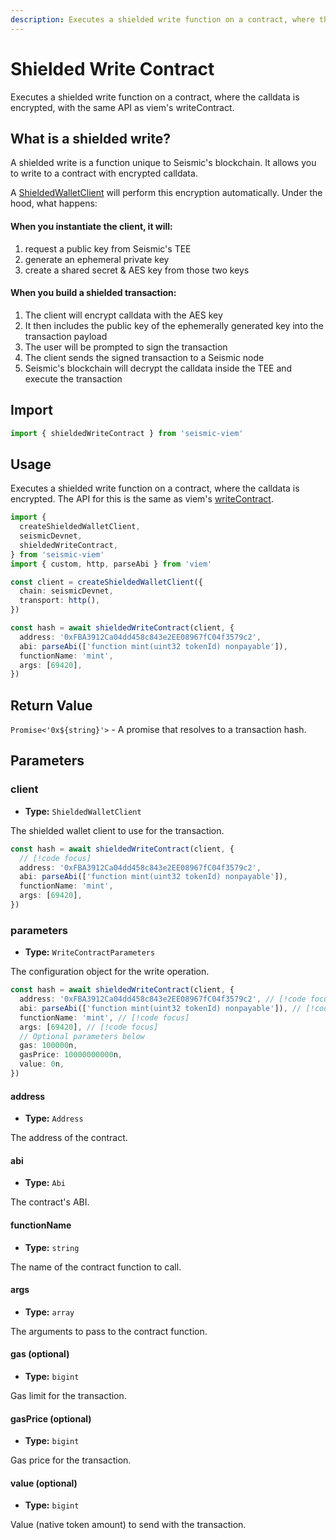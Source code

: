 ```yaml
---
description: Executes a shielded write function on a contract, where the calldata is encrypted, with the same API as viem's writeContract.
---
```


# Shielded Write Contract

Executes a shielded write function on a contract, where the calldata is encrypted, with the same API as viem's writeContract.

## What is a shielded write?

A shielded write is a function unique to Seismic's blockchain. It allows you to write to a contract with encrypted calldata.

A [ShieldedWalletClient](/viem/clients/wallet) will perform this encryption automatically. Under the hood, what happens:

#### When you instantiate the client, it will:

1. request a public key from Seismic's TEE
2. generate an ephemeral private key
3. create a shared secret & AES key from those two keys

#### When you build a shielded transaction:

1. The client will encrypt calldata with the AES key
2. It then includes the public key of the ephemerally generated key into the transaction payload
3. The user will be prompted to sign the transaction
4. The client sends the signed transaction to a Seismic node
5. Seismic's blockchain will decrypt the calldata inside the TEE and execute the transaction

## Import

```ts
import { shieldedWriteContract } from 'seismic-viem'
```

## Usage

Executes a shielded write function on a contract, where the calldata is encrypted. The API for this is the same as viem's [writeContract](https://viem.sh/docs/contract/writeContract).

```ts
import {
  createShieldedWalletClient,
  seismicDevnet,
  shieldedWriteContract,
} from 'seismic-viem'
import { custom, http, parseAbi } from 'viem'

const client = createShieldedWalletClient({
  chain: seismicDevnet,
  transport: http(),
})

const hash = await shieldedWriteContract(client, {
  address: '0xFBA3912Ca04dd458c843e2EE08967fC04f3579c2',
  abi: parseAbi(['function mint(uint32 tokenId) nonpayable']),
  functionName: 'mint',
  args: [69420],
})
```

## Return Value

`Promise<'0x${string}'>` - A promise that resolves to a transaction hash.

## Parameters

### client

- **Type:** `ShieldedWalletClient`

The shielded wallet client to use for the transaction.

```ts
const hash = await shieldedWriteContract(client, {
  // [!code focus]
  address: '0xFBA3912Ca04dd458c843e2EE08967fC04f3579c2',
  abi: parseAbi(['function mint(uint32 tokenId) nonpayable']),
  functionName: 'mint',
  args: [69420],
})
```

### parameters

- **Type:** `WriteContractParameters`

The configuration object for the write operation.

```ts
const hash = await shieldedWriteContract(client, {
  address: '0xFBA3912Ca04dd458c843e2EE08967fC04f3579c2', // [!code focus]
  abi: parseAbi(['function mint(uint32 tokenId) nonpayable']), // [!code focus]
  functionName: 'mint', // [!code focus]
  args: [69420], // [!code focus]
  // Optional parameters below
  gas: 100000n,
  gasPrice: 10000000000n,
  value: 0n,
})
```

#### address

- **Type:** `Address`

The address of the contract.

#### abi

- **Type:** `Abi`

The contract's ABI.

#### functionName

- **Type:** `string`

The name of the contract function to call.

#### args

- **Type:** `array`

The arguments to pass to the contract function.

#### gas (optional)

- **Type:** `bigint`

Gas limit for the transaction.

#### gasPrice (optional)

- **Type:** `bigint`

Gas price for the transaction.

#### value (optional)

- **Type:** `bigint`

Value (native token amount) to send with the transaction.
